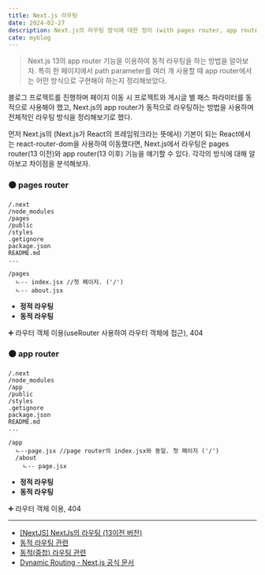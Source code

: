 ```yaml
---
title: Next.js 라우팅
date: 2024-02-27
description: Next.js의 라우팅 방식에 대한 정리 (with pages router, app router)
cate: myblog
---
```


> Next.js 13의 app router 기능을 이용하여 동적 라우팅을 하는 방법을 알아보자. 특히 한 페이지에서 path parameter를
> 여러 개 사용할 때 app router에서는 어떤 방식으로 구현해야 하는지 정리해보았다.

블로그 프로젝트를 진행하며 페이지 이동 시 프로젝트와 게시글 별 패스 파라미터를 동적으로 사용해야 했고,
Next.js의 app router가 동적으로 라우팅하는 방법을 사용하며 전체적인 라우팅 방식을 정리해보기로 했다.

먼저 Next.js의 (Next.js가 React의 프레임워크라는 뜻에서) 기본이 되는 React에서는 react-router-dom을 사용하여 이동했다면,
Next.js에서 라우팅은 pages router(13 이전)와 app router(13 이후) 기능을 얘기할 수 있다.
각각의 방식에 대해 알아보고 차이점을 분석해보자.

### ⚫ pages router

```
/.next
/node_modules
/pages
/public
/styles
.getignore
package.json
README.md
...
```

```
/pages
  ㄴ-- index.jsx //첫 페이지. ('/')
  ㄴ-- about.jsx
```

- **정적 라우팅**
- **동적 라우팅**

➕ 라우터 객체 이용(useRouter 사용하여 라우터 객체에 접근), 404

### ⚫ app router

```
/.next
/node_modules
/app
/public
/styles
.getignore
package.json
README.md
...
```

```
/app
  ㄴ--page.jsx //page router의 index.jsx와 동일. 첫 페이지 ('/')
  /about
    ㄴ-- page.jsx
```

- **정적 라우팅**
- **동적 라우팅**

➕ 라우터 객체 이용, 404

<hr />

- [[NextJS] NextJs의 라우팅 (13이전 버전)](https://jjongbin.tistory.com/50)
- [동적 라우팅 관련](https://sj0826.github.io/nextjs/nextjs-nextjs%EA%B0%80-%EB%9D%BC%EC%9A%B0%ED%8C%85%ED%95%98%EB%8A%94-%EB%B0%A9%EB%B2%95/)<br/>
- [동적(중첩) 라우팅 관련](https://velog.io/@jay/Next.js-13-master-course-routing)<br/>
- [Dynamic Routing - Next.js 공식 문서](https://nextjs.org/docs/pages/building-your-application/routing/dynamic-routes)<br/>
